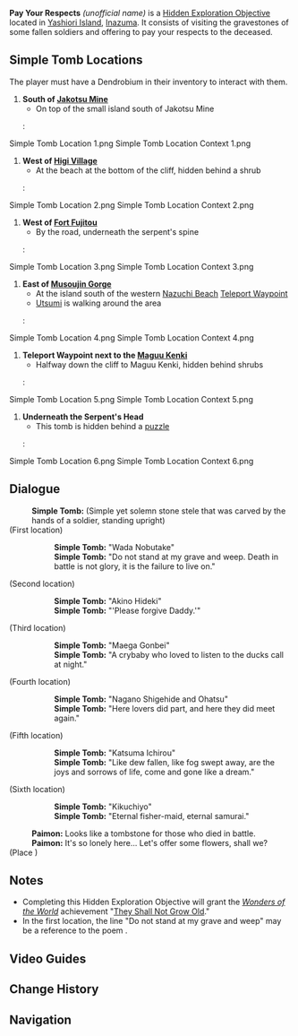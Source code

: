 {{Hidden Exploration Objectives Infobox
|image      = Simple Tomb.png
|type       = Unordered
|req        = [[Serpent's Head#Serpent's Head Puzzle|Serpent's Head Puzzle]]
|region     = Inazuma
|area       = Yashiori Island
|loc        = [[Yashiori Island]]
|characters = Paimon;Traveler
}}
'''Pay Your Respects''' ''(unofficial name)'' is a [[Hidden Exploration Objective]] located in [[Yashiori Island]], [[Inazuma]]. It consists of visiting the gravestones of some fallen soldiers and offering {{Item|Dendrobium|x=1|25}} to pay your respects to the deceased.

==Simple Tomb Locations==
The player must have a Dendrobium in their inventory to interact with them.
# '''South of [[Jakotsu Mine]]'''
#* On top of the small island south of Jakotsu Mine
#: <gallery hideaddbutton="true" captionalign="center">
Simple Tomb Location 1.png
Simple Tomb Location Context 1.png
</gallery>
# '''West of [[Higi Village]]'''
#* At the beach at the bottom of the cliff, hidden behind a shrub
#: <gallery hideaddbutton="true" captionalign="center">
Simple Tomb Location 2.png
Simple Tomb Location Context 2.png
</gallery>
# '''West of [[Fort Fujitou]]'''
#* By the road, underneath the serpent's spine
#: <gallery hideaddbutton="true" captionalign="center">
Simple Tomb Location 3.png
Simple Tomb Location Context 3.png
</gallery>
# '''East of [[Musoujin Gorge]]'''
#* At the island south of the western [[Nazuchi Beach]] [[Teleport Waypoint]]
#* [[Utsumi]] is walking around the area
#: <gallery hideaddbutton="true" captionalign="center">
Simple Tomb Location 4.png
Simple Tomb Location Context 4.png
</gallery>
# '''Teleport Waypoint next to the [[Maguu Kenki]]'''
#* Halfway down the cliff to Maguu Kenki, hidden behind shrubs
#: <gallery hideaddbutton="true" captionalign="center">
Simple Tomb Location 5.png
Simple Tomb Location Context 5.png
</gallery>
# '''Underneath the Serpent's Head'''
#* This tomb is hidden behind a [[Serpent's Head#Serpent's Head Puzzle|puzzle]]
#: <gallery hideaddbutton="true" captionalign="center">
Simple Tomb Location 6.png
Simple Tomb Location Context 6.png
</gallery>

==Dialogue==
{{Dialogue start}}
:'''Simple Tomb:''' (Simple yet solemn stone stele that was carved by the hands of a soldier, standing upright)
;(First location)
::'''Simple Tomb:''' "Wada Nobutake"
::'''Simple Tomb:''' "Do not stand at my grave and weep. Death in battle is not glory, it is the failure to live on."
;(Second location)
::'''Simple Tomb:''' "Akino Hideki"
::'''Simple Tomb:''' "'Please forgive Daddy.'"
;(Third location)
::'''Simple Tomb:''' "Maega Gonbei"
::'''Simple Tomb:''' "A crybaby who loved to listen to the ducks call at night."
;(Fourth location)
::'''Simple Tomb:''' "Nagano Shigehide and Ohatsu"
::'''Simple Tomb:''' "Here lovers did part, and here they did meet again."
;(Fifth location)
::'''Simple Tomb:''' "Katsuma Ichirou"
::'''Simple Tomb:''' "Like dew fallen, like fog swept away, are the joys and sorrows of life, come and gone like a dream."
;(Sixth location)
::'''Simple Tomb:''' "Kikuchiyo"
::'''Simple Tomb:''' "Eternal fisher-maid, eternal samurai."
:'''Paimon:''' Looks like a tombstone for those who died in battle.
:'''Paimon:''' It's so lonely here... Let's offer some flowers, shall we?
;(Place {{Item|Dendrobium|x=1|25}})
{{Dialogue end}}

==Notes==
* Completing this Hidden Exploration Objective will grant the ''[[Wonders of the World]]'' achievement "[[They Shall Not Grow Old]]."
* In the first location, the line "Do not stand at my grave and weep" may be a reference to the poem ''{{w|Do Not Stand at My Grave and Weep|Immortality}}''.

==Video Guides==
{{EVT
|video1   = https://youtu.be/NlDTd-lI4ow
|caption1 = Full Guide
}}

==Change History==
{{Change History|2.0}}

==Navigation==
{{Hidden Exploration Objective Navbox|Unordered}}